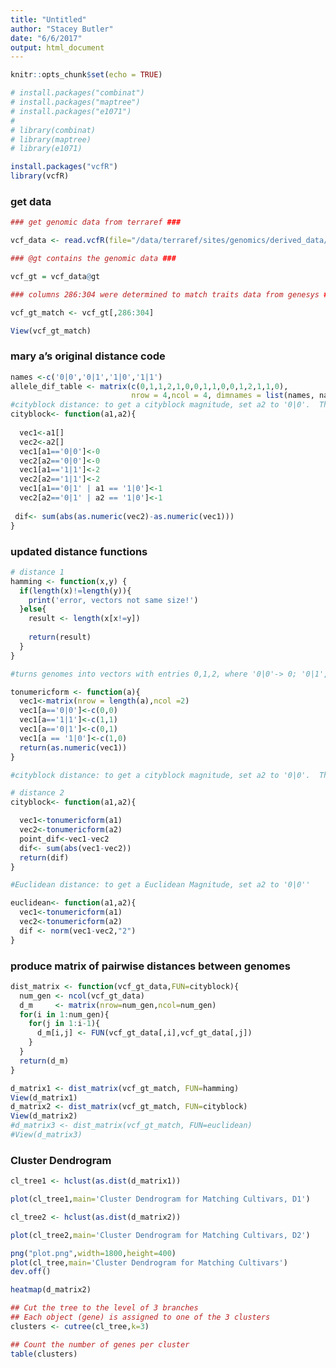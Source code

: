 ```yaml
---
title: "Untitled"
author: "Stacey Butler"
date: "6/6/2017"
output: html_document
---
```


```r
knitr::opts_chunk$set(echo = TRUE)
```
```r
# install.packages("combinat")
# install.packages("maptree")
# install.packages("e1071")
# 
# library(combinat)
# library(maptree)
# library(e1071)

```
```r
install.packages("vcfR")
library(vcfR)
```

### get data ###
```r
### get genomic data from terraref ###

vcf_data <- read.vcfR(file="/data/terraref/sites/genomics/derived_data/ril/gbs/imp_TERRA_RIL_SNP.vcf")

### @gt contains the genomic data ###

vcf_gt = vcf_data@gt

### columns 286:304 were determined to match traits data from genesys ###

vcf_gt_match <- vcf_gt[,286:304]

View(vcf_gt_match)
```
### mary a's original distance code ###
```r

names <-c('0|0','0|1','1|0','1|1')
allele_dif_table <- matrix(c(0,1,1,2,1,0,0,1,1,0,0,1,2,1,1,0),
                           nrow = 4,ncol = 4, dimnames = list(names, names))
#cityblock distance: to get a cityblock magnitude, set a2 to '0|0'.  This is similar to the l_1 distance of a vector
cityblock<- function(a1,a2){
  
  vec1<-a1[]
  vec2<-a2[]
  vec1[a1=='0|0']<-0
  vec2[a2=='0|0']<-0
  vec1[a1=='1|1']<-2
  vec2[a2=='1|1']<-2
  vec1[a1=='0|1' | a1 == '1|0']<-1
  vec2[a2=='0|1' | a2 == '1|0']<-1
  
 dif<- sum(abs(as.numeric(vec2)-as.numeric(vec1)))
}

```

### updated distance functions ###
```r
# distance 1
hamming <- function(x,y) {
  if(length(x)!=length(y)){
    print('error, vectors not same size!')
  }else{
    result <- length(x[x!=y])
    
    return(result)
  }
}

#turns genomes into vectors with entries 0,1,2, where '0|0'-> 0; '0|1','1|0' ->1; '1|1'-> 2. 

tonumericform <- function(a){
  vec1<-matrix(nrow = length(a),ncol =2)
  vec1[a=='0|0']<-c(0,0)
  vec1[a=='1|1']<-c(1,1)
  vec1[a=='0|1']<-c(0,1)
  vec1[a == '1|0']<-c(1,0)
  return(as.numeric(vec1)) 
} 

#cityblock distance: to get a cityblock magnitude, set a2 to '0|0'.  This is similar to the l_1 distance of a vector

# distance 2
cityblock<- function(a1,a2){

  vec1<-tonumericform(a1)
  vec2<-tonumericform(a2)
  point_dif<-vec1-vec2
  dif<- sum(abs(vec1-vec2))
  return(dif)
}

#Euclidean distance: to get a Euclidean Magnitude, set a2 to '0|0''

euclidean<- function(a1,a2){
  vec1<-tonumericform(a1)
  vec2<-tonumericform(a2)
  dif <- norm(vec1-vec2,"2")
}


```
### produce matrix of pairwise distances between genomes ###
```r

dist_matrix <- function(vcf_gt_data,FUN=cityblock){
  num_gen <- ncol(vcf_gt_data)
  d_m     <- matrix(nrow=num_gen,ncol=num_gen)
  for(i in 1:num_gen){
    for(j in 1:i-1){
      d_m[i,j] <- FUN(vcf_gt_data[,i],vcf_gt_data[,j])
    }
  }
  return(d_m)
}

d_matrix1 <- dist_matrix(vcf_gt_match, FUN=hamming)
View(d_matrix1)
d_matrix2 <- dist_matrix(vcf_gt_match, FUN=cityblock)
View(d_matrix2)
#d_matrix3 <- dist_matrix(vcf_gt_match, FUN=euclidean)
#View(d_matrix3)


```

### Cluster Dendrogram ###

```r


cl_tree1 <- hclust(as.dist(d_matrix1))

plot(cl_tree1,main='Cluster Dendrogram for Matching Cultivars, D1')
```
```r
cl_tree2 <- hclust(as.dist(d_matrix2))

plot(cl_tree2,main='Cluster Dendrogram for Matching Cultivars, D2')
```

```r
png("plot.png",width=1800,height=400)
plot(cl_tree,main='Cluster Dendrogram for Matching Cultivars')
dev.off()
```

```r

heatmap(d_matrix2)


```




```r
## Cut the tree to the level of 3 branches
## Each object (gene) is assigned to one of the 3 clusters
clusters <- cutree(cl_tree,k=3)

## Count the number of genes per cluster
table(clusters)
```

